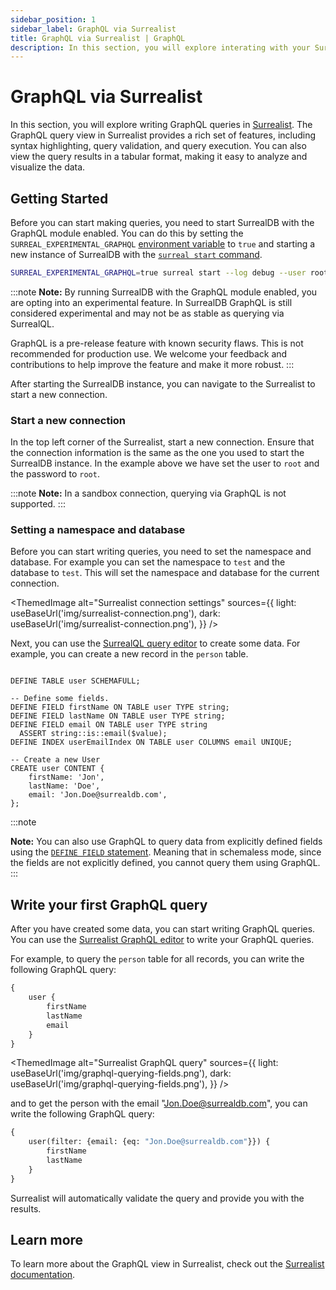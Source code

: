 ```yaml
---
sidebar_position: 1
sidebar_label: GraphQL via Surrealist 
title: GraphQL via Surrealist | GraphQL
description: In this section, you will explore interating with your SurrealDB instance using GraphQL queries using Surrealist, the official query editor for SurrealDB. Surrealist is a powerful tool that allows you to write, execute, and visualize GraphQL queries in real-time.
---
```



# GraphQL via Surrealist 

In this section, you will explore writing GraphQL queries in [Surrealist](https://surrealist.app/query). The GraphQL query view in Surrealist provides a rich set of features, including syntax highlighting, query validation, and query execution. You can also view the query results in a tabular format, making it easy to analyze and visualize the data.

## Getting Started

Before you can start making queries, you need to start SurrealDB with the GraphQL module enabled. You can do this by setting the `SURREAL_EXPERIMENTAL_GRAPHQL` [environment variable](/docs/surrealdb/installation/running/env_vars) to `true` and starting a new instance of SurrealDB with the [`surreal start` command](/docs/surrealdb/cli/start).

```bash
SURREAL_EXPERIMENTAL_GRAPHQL=true surreal start --log debug --user root --password root
```

:::note
__Note:__ By running SurrealDB with the GraphQL module enabled, you are opting into an experimental feature. In SurrealDB GraphQL is still considered experimental and may not be as stable as querying via SurrealQL.  

GraphQL is a pre-release feature with known security flaws. This is not recommended for production use. We welcome your feedback and contributions to help improve the feature and make it more robust.
:::

After starting the SurrealDB instance, you can navigate to the Surrealist to start a new connection. 

### Start a new connection

In the top left corner of the Surrealist, start a new connection. Ensure that the connection information is the same as the one you used to start the SurrealDB instance. In the example above we have set the user to `root` and the password to `root`. 

:::note
__Note:__ In a sandbox connection, querying via GraphQL is not supported. 
:::

### Setting a namespace and database

Before you can start writing queries, you need to set the namespace and database. For example you can set the namespace to `test` and the database to `test`. This will set the namespace and database for the current connection.

<ThemedImage
  alt="Surrealist connection settings"
  sources={{
    light: useBaseUrl('img/surrealist-connection.png'),
    dark: useBaseUrl('img/surrealist-connection.png'),
  }}
/>

Next, you can use the [SurrealQL query editor](/docs/surrealist/concepts/sending-queries) to create some data. For example, you can create a new record in the `person` table.

```surql

DEFINE TABLE user SCHEMAFULL;

-- Define some fields.
DEFINE FIELD firstName ON TABLE user TYPE string;
DEFINE FIELD lastName ON TABLE user TYPE string;
DEFINE FIELD email ON TABLE user TYPE string
  ASSERT string::is::email($value);
DEFINE INDEX userEmailIndex ON TABLE user COLUMNS email UNIQUE;

-- Create a new User 
CREATE user CONTENT {
    firstName: 'Jon',
    lastName: 'Doe',
    email: 'Jon.Doe@surrealdb.com',
};
```

:::note

__Note:__ You can also use GraphQL to query data from explicitly defined fields using the [`DEFINE FIELD` statement](/docs/surrealql/statements/define/field). Meaning that in schemaless mode, since the fields are not explicitly defined, you cannot query them using GraphQL.
:::

## Write your first GraphQL query

After you have created some data, you can start writing GraphQL queries. You can use the [Surrealist GraphQL editor](https://surrealist.app/graphql) to write your GraphQL queries. 

For example, to query the `person` table for all records, you can write the following GraphQL query:

```graphql
{
    user {
        firstName
        lastName
        email
    }
}
```

<ThemedImage
  alt="Surrealist GraphQL query"
  sources={{
    light: useBaseUrl('img/graphql-querying-fields.png'),
    dark: useBaseUrl('img/graphql-querying-fields.png'),
  }}
/>

and to get the person with the email "Jon.Doe@surrealdb.com", you can write the following GraphQL query:

```graphql
{
    user(filter: {email: {eq: "Jon.Doe@surrealdb.com"}}) {
        firstName
        lastName
    }
}
```

Surrealist will automatically validate the query and provide you with the results. 

## Learn more 

To learn more about the GraphQL view in Surrealist, check out the [Surrealist documentation](/docs/surrealist).



